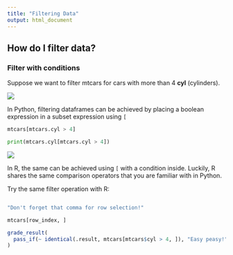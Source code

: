 ```yaml
---
title: "Filtering Data"
output: html_document
---
```


## How do I filter data?

### Filter with conditions

Suppose we want to filter mtcars for cars with more than 4 **cyl** (cylinders).

<img src="../images/python_logo.png" class="language-icon">

In Python, filtering dataframes can be achieved by placing a boolean expression in a subset expression using `[` 
```python
mtcars[mtcars.cyl > 4]
``` 

```python
print(mtcars.cyl[mtcars.cyl > 4])
```

<img src="../images/r_logo.png" class="language-icon">

In R, the same can be achieved using `[` with a condition inside. Luckily, R shares the same comparison operators that you are familiar with in Python.

Try the same filter operation with R:

```r

```

```r
"Don't forget that comma for row selection!"
```
```r
mtcars[row_index, ]
```

```r
grade_result(
  pass_if(~ identical(.result, mtcars[mtcars$cyl > 4, ]), "Easy peasy!")
)
```